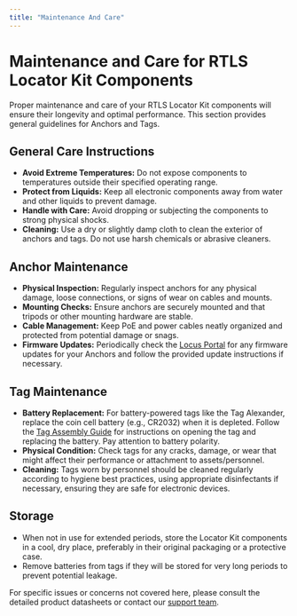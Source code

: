 ```yaml
---
title: "Maintenance And Care"
---
```

# Maintenance and Care for RTLS Locator Kit Components

Proper maintenance and care of your RTLS Locator Kit components will ensure their longevity and optimal performance. This section provides general guidelines for Anchors and Tags.

## General Care Instructions

- **Avoid Extreme Temperatures:** Do not expose components to temperatures outside their specified operating range.
- **Protect from Liquids:** Keep all electronic components away from water and other liquids to prevent damage.
- **Handle with Care:** Avoid dropping or subjecting the components to strong physical shocks.
- **Cleaning:** Use a dry or slightly damp cloth to clean the exterior of anchors and tags. Do not use harsh chemicals or abrasive cleaners.

## Anchor Maintenance

- **Physical Inspection:** Regularly inspect anchors for any physical damage, loose connections, or signs of wear on cables and mounts.
- **Mounting Checks:** Ensure anchors are securely mounted and that tripods or other mounting hardware are stable.
- **Cable Management:** Keep PoE and power cables neatly organized and protected from potential damage or snags.
- **Firmware Updates:** Periodically check the [Locus Portal](https://portal.locusconnect.com) for any firmware updates for your Anchors and follow the provided update instructions if necessary.

## Tag Maintenance

- **Battery Replacement:** For battery-powered tags like the Tag Alexander, replace the coin cell battery (e.g., CR2032) when it is depleted. Follow the [Tag Assembly Guide](./LocatorKitAssembly#tag-alexander-asset-unboxing--assembly) for instructions on opening the tag and replacing the battery. Pay attention to battery polarity.
- **Physical Condition:** Check tags for any cracks, damage, or wear that might affect their performance or attachment to assets/personnel.
- **Cleaning:** Tags worn by personnel should be cleaned regularly according to hygiene best practices, using appropriate disinfectants if necessary, ensuring they are safe for electronic devices.

## Storage

- When not in use for extended periods, store the Locator Kit components in a cool, dry place, preferably in their original packaging or a protective case.
- Remove batteries from tags if they will be stored for very long periods to prevent potential leakage.

For specific issues or concerns not covered here, please consult the detailed product datasheets or contact our [support team](/ProjectExecution/Troubleshooting/RaiseSupportTicket).